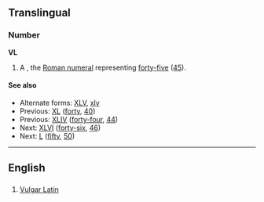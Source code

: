 ==Translingual==

===Number===
'''VL'''
{{rfv|represents erroneous use of Roman numerals}}

# A {{misspelling of|XLV}}, the [[Roman numeral]] representing [[forty-five]] ([[45]]).

====See also====
* Alternate forms: [[XLV]], [[xlv]]
* Previous: [[XL]] ([[forty]], [[40]])
* Previous: [[XLIV]] ([[forty-four]], [[44]])
* Next: [[XLVI]] ([[forty-six]], [[46]])
* Next: [[L]] ([[fifty]], [[50]])

----

==English==

==={{abbreviation}}===
{{infl|en|abbreviation}}

# [[Vulgar Latin]]